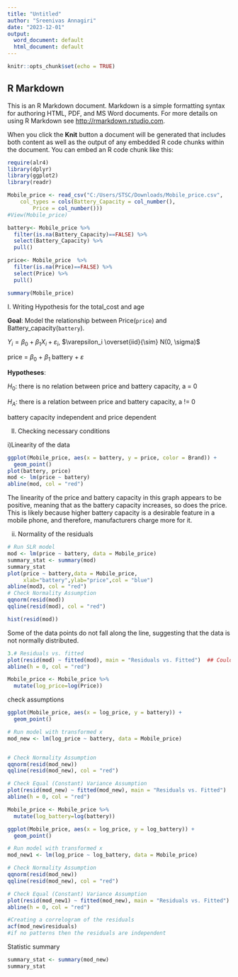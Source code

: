 ---
title: "Untitled"
author: "Sreenivas Annagiri"
date: "2023-12-01"
output:
  word_document: default
  html_document: default
---

```{r setup, include=FALSE}
knitr::opts_chunk$set(echo = TRUE)
```

## R Markdown

This is an R Markdown document. Markdown is a simple formatting syntax for authoring HTML, PDF, and MS Word documents. For more details on using R Markdown see <http://rmarkdown.rstudio.com>.

When you click the **Knit** button a document will be generated that includes both content as well as the output of any embedded R code chunks within the document. You can embed an R code chunk like this:

```{r}
require(alr4)
library(dplyr)
library(ggplot2)
library(readr)

Mobile_price <- read_csv("C:/Users/STSC/Downloads/Mobile_price.csv", 
    col_types = cols(Battery_Capacity = col_number(), 
        Price = col_number()))
#View(Mobile_price)

battery<- Mobile_price %>% 
  filter(is.na(Battery_Capacity)==FALSE) %>% 
  select(Battery_Capacity) %>%
  pull()

price<- Mobile_price  %>% 
  filter(is.na(Price)==FALSE) %>% 
  select(Price) %>%
  pull()

summary(Mobile_price)
```
I. Writing Hypothesis for the total_cost and age

**Goal**: Model the relationship between Price(`price`) and Battery_capacity(`battery`).

$Y_i = \beta_0 + \beta_1 X_i + \varepsilon_i$, $\varepsilon_i \overset{iid}{\sim} N(0, \sigma)$

price = $\beta_0$ + $\beta_1$ battery + $\varepsilon$

**Hypotheses**:

$H_0:$ there is no relation between price and battery capacity, a = 0

$H_A:$ there is a relation between price and battery capacity, a != 0

battery capacity independent and price dependent



II. Checking necessary conditions

i)Linearity of the data
```{r}
ggplot(Mobile_price, aes(x = battery, y = price, color = Brand)) +
  geom_point()
plot(battery, price)
mod <- lm(price ~ battery)
abline(mod, col = "red")

```
The linearity of the price and battery capacity in this graph appears to be positive, meaning that as the battery capacity increases, so does the price. This is likely because higher battery capacity is a desirable feature in a mobile phone, and therefore, manufacturers charge more for it.



ii) Normality of the residuals
```{r}
# Run SLR model
mod <- lm(price ~ battery, data = Mobile_price)
summary_stat <- summary(mod)
summary_stat
plot(price ~ battery,data = Mobile_price,
     xlab="battery",ylab="price",col = "blue")
abline(mod3, col = "red")
# Check Normality Assumption
qqnorm(resid(mod))
qqline(resid(mod), col = "red")

hist(resid(mod))
```
Some of the data points do not fall along the line, suggesting that the data is not normally distributed.


```{r}
3.# Residuals vs. fitted
plot(resid(mod) ~ fitted(mod), main = "Residuals vs. Fitted")  ## Could also use resid(mod)
abline(h = 0, col = "red")  
```

```{r}
Mobile_price <- Mobile_price %>%
  mutate(log_price=log(Price))


```
 check assumptions
 
```{r}
ggplot(Mobile_price, aes(x = log_price, y = battery)) +
  geom_point()

# Run model with transformed x
mod_new <- lm(log_price ~ battery, data = Mobile_price)


# Check Normality Assumption
qqnorm(resid(mod_new))
qqline(resid(mod_new), col = "red")

# Check Equal (Constant) Variance Assumption
plot(resid(mod_new) ~ fitted(mod_new), main = "Residuals vs. Fitted") 
abline(h = 0, col = "red") 

```
 
 
```{r}
Mobile_price <- Mobile_price %>%
  mutate(log_battery=log(battery))
```


```{r}
ggplot(Mobile_price, aes(x = log_price, y = log_battery)) +
  geom_point()

# Run model with transformed x
mod_new1 <- lm(log_price ~ log_battery, data = Mobile_price)

# Check Normality Assumption
qqnorm(resid(mod_new))
qqline(resid(mod_new), col = "red")

# Check Equal (Constant) Variance Assumption
plot(resid(mod_new1) ~ fitted(mod_new), main = "Residuals vs. Fitted") 
abline(h = 0, col = "red")
```


```{r}
#Creating a correlogram of the residuals
acf(mod_new$residuals)
#if no patterns then the residuals are independent
```

Statistic summary
```{r}
summary_stat <- summary(mod_new)
summary_stat
```







